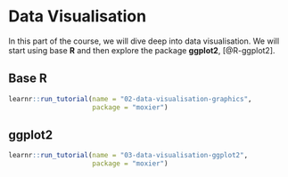 # Data Visualisation

In this part of the course, we will dive deep into data visualisation. We will start using base **R** and then explore the package **ggplot2**, [@R-ggplot2].

## Base **R**

```r
learnr::run_tutorial(name = "02-data-visualisation-graphics",
                     package = "moxier")
```

## **ggplot2**

```r
learnr::run_tutorial(name = "03-data-visualisation-ggplot2",
                     package = "moxier")
```
